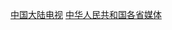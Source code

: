 {{Catnav|頁面分類|各種主題的頁面分類|依中国各省来作的分类|中国各省媒体}}
{{Catnav|頁面分類|各種主題的頁面分類|依中国各省来作的分类}}
{{Catnav|頁面分類|...|电视|各國電視|中国电视}}
{{Catnav|頁面分類|...|中国媒体|中国各省媒体}}

[[Category:中国大陆电视|]]
[[Category:中华人民共和国各省媒体|]]